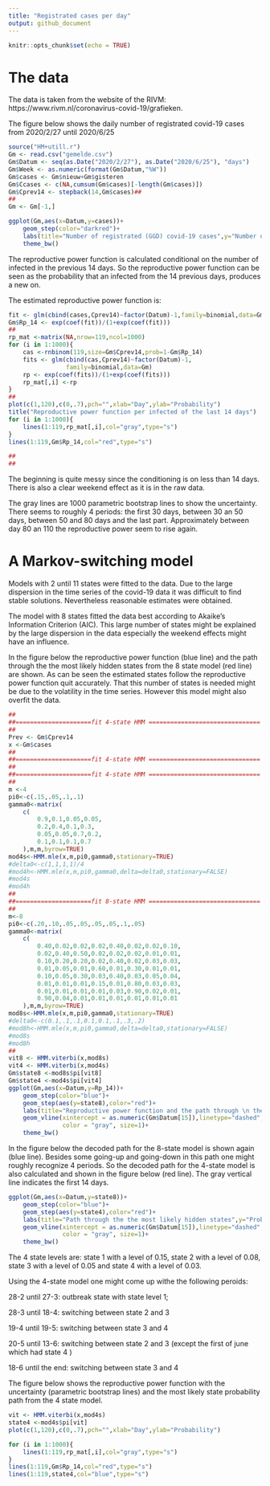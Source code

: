 ```yaml
---
title: "Registrated cases per day"
output: github_document
---
```


```r
knitr::opts_chunk$set(echo = TRUE)
```

# The data
The data is taken from the website of the RIVM: https://www.rivm.nl/coronavirus-covid-19/grafieken.

The figure below shows the daily number of registrated covid-19 cases from 2020/2/27 until 2020/6/25

```r
source("HM+utill.r")
Gm <- read.csv("gemelde.csv")
Gm$Datum <- seq(as.Date("2020/2/27"), as.Date("2020/6/25"), "days")
Gm$Week <- as.numeric(format(Gm$Datum,"%W"))
Gm$cases <- Gm$nieuw+Gm$gisteren
Gm$Ccases <- c(NA,cumsum(Gm$cases)[-length(Gm$cases)])
Gm$Cprev14 <- stepback(14,Gm$cases)##
##
Gm <- Gm[-1,]
```

```r

ggplot(Gm,aes(x=Datum,y=cases))+
    geom_step(color="darkred")+
    labs(title="Number of registrated (GGD) covid-19 cases",y="Number of cases",x="Date")+
    theme_bw()
```

The reproductive power function is calculated conditional on the number of infected in the previous 14 days. 
So the reproductive power function can be seen as the probability that an infected from the 14 previous days, produces a new on.


The estimated reproductive power function is:

```r
fit <- glm(cbind(cases,Cprev14)~factor(Datum)-1,family=binomial,data=Gm)
Gm$Rp_14 <- exp(coef(fit))/(1+exp(coef(fit)))
##
rp_mat <-matrix(NA,nrow=119,ncol=1000)
for (i in 1:1000){ 
    cas <-rnbinom(119,size=Gm$Cprev14,prob=1-Gm$Rp_14)
    fits <- glm(cbind(cas,Cprev14)~factor(Datum)-1,
                family=binomial,data=Gm)
    rp <- exp(coef(fits))/(1+exp(coef(fits)))
    rp_mat[,i] <-rp
}
##
plot(c(1,120),c(0,.7),pch="",xlab="Day",ylab="Probability")
title("Reproductive power function per infected of the last 14 days")
for (i in 1:1000){
    lines(1:119,rp_mat[,i],col="gray",type="s")
}
lines(1:119,Gm$Rp_14,col="red",type="s")

##
##
```

The beginning is quite messy since the conditioning is on less than 14 days. There is also a clear weekend effect as it is in the raw data.

The gray lines are 1000 parametric bootstrap lines to show the uncertainty. There seems to roughly 4 periods: the first 30 days, between 30 an 50 days, between 50 and 80 days and the last part. Approximately between day 80 an 110 the reproductive power seem to rise again. 


# A Markov-switching model


Models with 2 until 11 states were fitted to the data. Due to the large dispersion in the time series of the covid-19 data it was difficult to find stable solutions. Nevertheless reasonable estimates were obtained. 

The model with 8 states fitted the data best according to Akaike's Information Criterion (AIC). This large number of states might be explained by the large dispersion in the data especially the weekend effects might have an influence. 

In the figure below the reproductive power function (blue line) and the path through the the most likely hidden states from the 8 state model (red line) are shown. As can be seen the estimated states follow the reproductive power function quit accurately. That this number of states is needed might be due to the volatility in the time series. However this model might also overfit the data.

```r
##
##=====================fit 4-state HMM ===============================
##
Prev <- Gm$Cprev14
x <-Gm$cases
##
##=====================fit 4-state HMM ===============================
##
##=====================fit 4-state HMM ===============================
##
m <-4
pi0<-c(.15,.05,.1,.1)
gamma0<-matrix(
    c(
        0.9,0.1,0.05,0.05,
        0.2,0.4,0.1,0.3,
        0.05,0.05,0.7,0.2,
        0.1,0.1,0.1,0.7
    ),m,m,byrow=TRUE)
mod4s<-HMM.mle(x,m,pi0,gamma0,stationary=TRUE)
#delta0<-c(1,1,1,1)/4
#mod4h<-HMM.mle(x,m,pi0,gamma0,delta=delta0,stationary=FALSE)
#mod4s 
#mod4h
##
##=====================fit 8-state HMM ===============================
##
m<-8
pi0<-c(.20,.10,.05,.05,.05,.05,.1,.05)
gamma0<-matrix(
    c(
        0.40,0.02,0.02,0.02,0.40,0.02,0.02,0.10,
        0.02,0.40,0.50,0.02,0.02,0.02,0.01,0.01,
        0.10,0.20,0.20,0.02,0.40,0.02,0.03,0.03,
        0.01,0.05,0.01,0.60,0.01,0.30,0.01,0.01,
        0.10,0.05,0.30,0.03,0.40,0.03,0.05,0.04,
        0.01,0.01,0.01,0.15,0.01,0.80,0.03,0.03,
        0.01,0.01,0.01,0.01,0.03,0.90,0.02,0.01,
        0.90,0.04,0.01,0.01,0.01,0.01,0.01,0.01
    ),m,m,byrow=TRUE)
mod8s<-HMM.mle(x,m,pi0,gamma0,stationary=TRUE)
#delta0<-c(0.1,.1,.1,0.1,0.1,.1,.3,.2)
#mod8h<-HMM.mle(x,m,pi0,gamma0,delta=delta0,stationary=FALSE)
#mod8s 
#mod8h
##
vit8 <- HMM.viterbi(x,mod8s)
vit4 <- HMM.viterbi(x,mod4s)
Gm$state8 <-mod8s$pi[vit8]
Gm$state4 <-mod4s$pi[vit4]
ggplot(Gm,aes(x=Datum,y=Rp_14))+
    geom_step(color="blue")+
    geom_step(aes(y=state8),color="red")+
    labs(title="Reproductive power function and the path through \n the the most likely hidden states from the 8 state model",y="Probabilit",x="Date")+
    geom_vline(xintercept = as.numeric(Gm$Datum[15]),linetype="dashed",
               color = "gray", size=1)+
    theme_bw()
```

In the figure below the decoded path for the 8-state model is shown again (blue line). Besides some going-up and going-down in this path one might roughly recognize 4 periods. So the decoded path for the 4-state model is also calculated and shown in the figure below (red line). The gray vertical line indicates the first 14 days.

```r
ggplot(Gm,aes(x=Datum,y=state8))+
    geom_step(color="blue")+
    geom_step(aes(y=state4),color="red")+
    labs(title="Path through the the most likely hidden states",y="Probabilit",x="Date")+
    geom_vline(xintercept = as.numeric(Gm$Datum[15]),linetype="dashed",
               color = "gray", size=1)+
    theme_bw()
```


The 4 state levels are: state 1 with a level of 0.15, state 2 with a level of 0.08, state 3 with a level of 0.05 and state 4 with a level of 0.03.

Using the 4-state model one might come up withe the following peroids:

28-2 until 27-3: outbreak state with state level 1; 

28-3 until 18-4: switching between state 2 and 3

19-4 until 19-5: switching between state 3 and 4

20-5 until 13-6: switching between state 2 and 3 (except the first of june which had state 4 )

18-6 until the end: switching between state 3 and 4

The figure below shows the reproductive power function with the uncertainty (parametric bootstrap lines) and the most likely state probability path from the 4 state model.


```r
vit <- HMM.viterbi(x,mod4s)
state4 <-mod4s$pi[vit]
plot(c(1,120),c(0,.7),pch="",xlab="Day",ylab="Probability")

for (i in 1:1000){
    lines(1:119,rp_mat[,i],col="gray",type="s")
}
lines(1:119,Gm$Rp_14,col="red",type="s")
lines(1:119,state4,col="blue",type="s")

```

